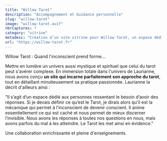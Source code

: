 ```yaml
---
title: "Willow Tarot"
description: "Accompagnement et Guidance personnelle"
slug: "willow-tarot"
image: "willow-tarot.avif"
nbrCaptures: 7
category: "vitrine"
metadesc: "Création d’un site vitrine pour Willow Tarot, un espace dédié à l’exploration de l’inconscient à travers le tarot. Une immersion visuelle et spirituelle fidèle à la pratique de Laurianne."
url: "https://willow-tarot.fr"
---
```


Willow Tarot : Quand l'inconscient prend forme…

Mettre en lumière un univers aussi mystique et spirituel que celui du tarot peut s'avérer complexe. En immersion totale dans l'univers de Laurianne, nous avons conçu **un site qui incarne parfaitement son approche du tarot**, tout en détaillant minutieusement sa pratique passionnée. Laurianne la décrit d'ailleurs ainsi :

"Il s’agit d’un espace dédié aux personnes ressentant le besoin d’avoir des réponses. Si je devais définir ce qu’est le Tarot, je dirais alors qu’il est la mécanique qui permet à l’inconscient de devenir conscient. Il anime essentiellement ce qui est caché et nous permet de mieux discerner l’invisible. Nous avons les réponses à toutes nos questions en nous, mais avons parfois du mal à les atteindre. Le Tarot les met ainsi en évidence."

Une collaboration enrichissante et pleine d'enseignements.
